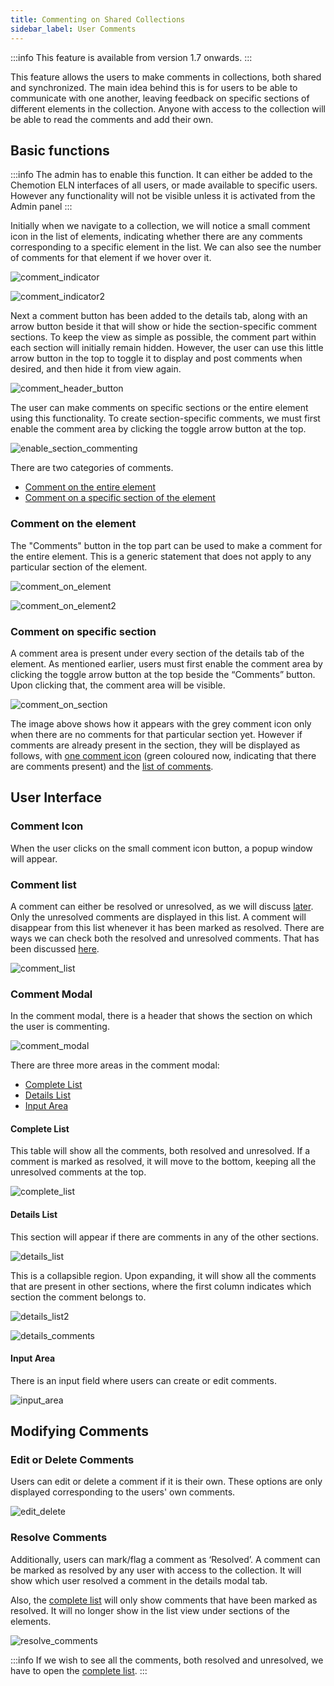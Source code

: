 ```yaml
---
title: Commenting on Shared Collections
sidebar_label: User Comments
---
```


:::info
This feature is available from version 1.7 onwards.
:::

This feature allows the users to make comments in collections, both shared and synchronized. The main idea behind this is for users to be able to communicate with one another, leaving feedback on specific sections of different elements in the collection. Anyone with access to the collection will be able to read the comments and add their own.

## Basic functions

:::info
The admin has to enable this function. It can either be added to the Chemotion ELN interfaces of all users, or made available to specific users. However any functionality will not be visible unless it is activated from the Admin panel
:::

Initially when we navigate to a collection, we will notice a small comment icon in the list of elements, indicating whether there are any comments corresponding to a specific element in the list. We can also see the number of comments for that element if we hover over it.

![comment_indicator](/img/comments/commenting1.png)

![comment_indicator2](/img/comments/commenting2.png)

Next a comment button has been added to the details tab, along with an arrow button beside it that will show or hide the section-specific comment sections. To keep the view as simple as possible, the comment part within each section will initially remain hidden. However, the user can use this little arrow button in the top to toggle it to display and post comments when desired, and then hide it from view again.

![comment_header_button](/img/comments/commenting3.png)

The user can make comments on specific sections or the entire element using this functionality. To create section-specific comments, we must first enable the comment area by clicking the
toggle arrow button at the top.

![enable_section_commenting](/img/comments/enable_section_commenting.gif)

There are two categories of comments.

- [Comment on the entire element](#comment-on-the-element)
- [Comment on a specific section of the element](#comment-on-specific-section)

### Comment on the element

The "Comments" button in the top part can be used to make a comment for the entire element. This is a generic statement that does not apply to any particular section of the element.

![comment_on_element](/img/comments/commenting4.png)

![comment_on_element2](/img/comments/commenting5.png)

### Comment on specific section

A comment area is present under every section of the details tab of the element. As mentioned earlier, users must first enable the comment area by clicking the toggle arrow button at the top beside the “Comments” button. Upon clicking that, the comment area will be visible.

![comment_on_section](/img/comments/commenting6.png)

The image above shows how it appears with the grey comment icon only when there are no comments for that particular section yet.
However if comments are already present in the section, they will be displayed as follows, with [one comment icon](#comment-icon) (green coloured now, indicating that there are comments present) and the [list of comments](#comment-list).

## User Interface

### Comment Icon

When the user clicks on the small comment icon button, a popup window will appear.

### Comment list

A comment can either be resolved or unresolved, as we will discuss [later](#resolve-comments). Only the unresolved comments are displayed in this list. A comment will disappear from this list whenever it has been marked as resolved. There are ways we can check both the resolved and unresolved comments. That has been discussed [here](#complete-list).

![comment_list](/img/comments/commenting13.png)

### Comment Modal

In the comment modal, there is a header that shows the section on which the user is commenting.

![comment_modal](/img/comments/commenting8.png)

There are three more areas in the comment modal:

- [Complete List](#comment-list)
- [Details List](#details-list)
- [Input Area](#input-area)

#### Complete List

This table will show all the comments, both resolved and unresolved. If a comment is marked as resolved, it will move to the bottom, keeping all the unresolved comments at the top.

![complete_list](/img/comments/commenting9.png)

#### Details List

This section will appear if there are comments in any of the other sections.

![details_list](/img/comments/commenting10.png)

This is a collapsible region. Upon expanding, it will show all the comments that are present in other sections, where the first column indicates which section the comment belongs to.

![details_list2](/img/comments/commenting11.png)

![details_comments](/img/comments/comment_details.gif)

#### Input Area

There is an input field where users can create or edit comments.

![input_area](/img/comments/commenting12.png)

## Modifying Comments

### Edit or Delete Comments

Users can edit or delete a comment if it is their own. These options are only displayed corresponding to the users' own comments.

![edit_delete](/img/comments/commenting14.png)

### Resolve Comments

Additionally, users can mark/flag a comment as ‘Resolved’. A comment can be marked as resolved by any user with access to the collection. It will show which user resolved a comment in the details modal tab.

Also, the [complete list](#complete-list) will only show comments that have been marked as resolved. It will no longer show in the list view under sections of the elements.

![resolve_comments](/img/comments/resolve_comments.gif)

:::info
If we wish to see all the comments, both resolved and unresolved, we have to open the [complete list](#complete-list).
:::
